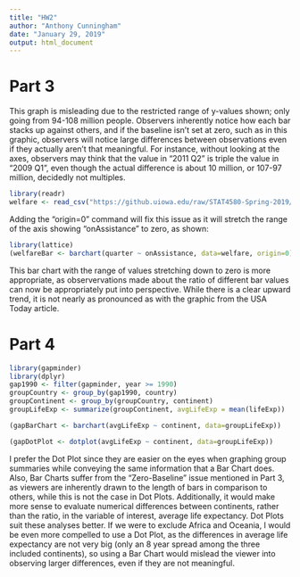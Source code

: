 ---
title: "HW2"
author: "Anthony Cunningham"
date: "January 29, 2019"
output: html_document
---

# Part 3
This graph is misleading due to the restricted range of y-values shown; only going from 94-108 million people. Observers inherently notice how each bar stacks up against others, and if the baseline isn't set at zero, such as in this graphic, observers will notice large differences between observations even if they actually aren't that meaningful. For instance, without looking at the axes, observers may think that the value in "2011 Q2" is triple the value in "2009 Q1", even though the actual difference is about 10 million, or 107-97 million, decidedly not multiples.

```{r Welfare Getting Data In, echo=FALSE, include=FALSE}
library(readr)
welfare <- read_csv("https://github.uiowa.edu/raw/STAT4580-Spring-2019/acnnngham/master/HW2/hw2-welfare.csv?token=AAAGvthMDL2xJvnfKlNabsh-YJYZTB8hks5cYIYzwA%3D%3D")
```

Adding the "origin=0" command will fix this issue as it will stretch the range of the axis showing "onAssistance" to zero, as shown:

```{r Welfare Bar Chart w/ Zero Baseline, message=FALSE}
library(lattice)
(welfareBar <- barchart(quarter ~ onAssistance, data=welfare, origin=0))
```

This bar chart with the range of values stretching down to zero is more appropriate, as observervations made about the ratio of different bar values can now be appropriately put into perspective.  While there is a clear upward trend, it is not nearly as pronounced as with the graphic from the USA Today article.

# Part 4

```{r Gapminder Data Wrangling, echo=FALSE, message=FALSE}
library(gapminder)
library(dplyr)
gap1990 <- filter(gapminder, year >= 1990)
groupCountry <- group_by(gap1990, country)
groupContinent <- group_by(groupCountry, continent)
groupLifeExp <- summarize(groupContinent, avgLifeExp = mean(lifeExp))
```

```{r Gapminder Bar Chart, echo=FALSE}
(gapBarChart <- barchart(avgLifeExp ~ continent, data=groupLifeExp))
```

```{r Gapminder Dot Plot, echo=FALSE}
(gapDotPlot <- dotplot(avgLifeExp ~ continent, data=groupLifeExp))
```

I prefer the Dot Plot since they are easier on the eyes when graphing group summaries while conveying the same information that a Bar Chart does. Also, Bar Charts suffer from the "Zero-Baseline" issue mentioned in Part 3, as viewers are inherently drawn to the length of bars in comparison to others, while this is not the case in Dot Plots.  Additionally, it would make more sense to evaluate numerical differences between continents, rather than the ratio, in the variable of interest, average life expectancy.  Dot Plots suit these analyses better.  If we were to exclude Africa and Oceania, I would be even more compelled to use a Dot Plot, as the differences in average life expectancy are not very big (only an 8 year spread among the three included continents), so using a Bar Chart would mislead the viewer into observing larger differences, even if they are not meaningful.